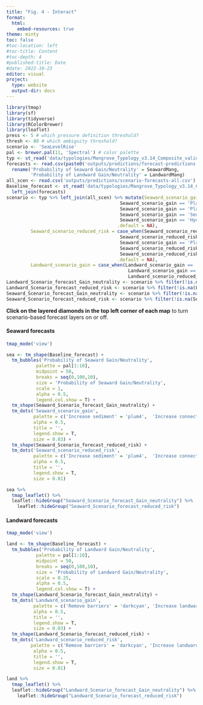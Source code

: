 ```yaml
---
title: "Fig. 4 - Interact"
format:
  html:
    embed-resources: true
theme: minty
toc: false
#toc-location: left
#toc-title: Content
#toc-depth: 4
#published-title: Date
#date: 2022-10-23
editor: visual
project:
  type: website
  output-dir: docs
---
```


```r
library(tmap)
library(sf)
library(tidyverse)
library(RColorBrewer)
library(leaflet)
press <- 5 # which pressure definition threshold?
thresh <- 80 # which ambiguity threshold?
scenario <- 'SeaLevelRise'
pal <- brewer.pal(11, 'Spectral') # color palette
typ <- st_read('data/typologies/Mangrove_Typology_v3.14_Composite_valid_centroids.gpkg') 
forecasts <- read.csv(paste0('outputs/predictions/forecast-predictions', press, '_', thresh, '_', scenario, '_fit.csv')) %>% 
  rename('Probability of Seaward Gain/Neutrality' = SeawardMang,
         'Probability of Landward Gain/Neutrality' = LandwardMang)
all_scen <- read.csv('outputs/predictions/scenario-forecasts-all.csv')
Baseline_forecast <- st_read('data/typologies/Mangrove_Typology_v3.14_Composite_valid_centroids.gpkg') %>% 
  left_join(forecasts)
scenario <- typ %>% left_join(all_scen) %>% mutate(Seaward_scenario_gain = case_when(Seaward_scenario_gain == 'Hydrology_Sediment' ~ 'Increase connectivity or sediment',
                                          Seaward_scenario_gain == 'Plant_Hydrology_Sediment' ~ 'Increase connectivity or sediment or landward propagules', 
                                          Seaward_scenario_gain == 'Plant_Hydrology' ~ 'Increase connectivity or landward propagules', 
                                          Seaward_scenario_gain == 'Sediment' ~ 'Increase sediment', 
                                          Seaward_scenario_gain == 'Hydrology' ~ 'Increase connectivity',
                                         .default = NA),
         Seaward_scenario_reduced_risk = case_when(Seaward_scenario_reduced_risk == 'Hydrology_Sediment' ~ 'Increase connectivity or sediment',
                                          Seaward_scenario_reduced_risk== 'Plant_Hydrology_Sediment' ~ 'Increase connectivity or sediment or landward propagules', 
                                          Seaward_scenario_gain == 'Plant_Hydrology' ~ 'Increase connectivity or landward propagules', 
                                          Seaward_scenario_reduced_risk == 'Sediment' ~ 'Increase sediment', 
                                          Seaward_scenario_reduced_risk == 'Hydrology' ~ 'Increase connectivity',
                                         .default = NA),
         Landward_scenario_gain = case_when(Landward_scenario_gain == 'Plant' ~ 'Increase landward propagules',
                                             Landward_scenario_gain == 'Barriers' ~ 'Remove barriers', Landward_scenario_gain == 'Plant_Hydrology_Barriers' ~ 'Increase landward propagules or connectivity or remove barriers', Landward_scenario_gain == 'Hydrology_Barriers' ~ 'Remove barriers or increase connectivity', Landward_scenario_gain == 'Plant_Hydrology' ~ 'Increase landward propagules or connectivity', Landward_scenario_gain == 'Hydrology' ~ 'Increase connectivity', .default = NA),   Landward_scenario_reduced_risk = case_when(Landward_scenario_reduced_risk == 'Plant' ~ 'Increase landward propagules',
                                             Landward_scenario_reduced_risk== 'Barriers' ~ 'Remove barriers', Landward_scenario_reduced_risk == 'Plant_Hydrology_Barriers' ~ 'Increase landward propagules or connectivity or remove barriers', Landward_scenario_reduced_risk== 'Hydrology_Barriers' ~ 'Remove barriers to landward migration or increase connectivity', Landward_scenario_reduced_risk == 'Plant_Hydrology' ~ 'Increase landward propagules or connectivity', Landward_scenario_reduced_risk == 'Hydrology' ~ 'Increase connectivity', .default = NA))
Landward_Scenario_forecast_Gain_neutrality <- scenario %>% filter(!is.na(Landward_scenario_gain))
Landward_Scenario_forecast_reduced_risk <- scenario %>% filter(!is.na(Landward_scenario_reduced_risk))
Seaward_Scenario_forecast_Gain_neutrality <- scenario %>% filter(!is.na(Seaward_scenario_gain))
Seaward_Scenario_forecast_reduced_risk <- scenario %>% filter(!is.na(Seaward_scenario_reduced_risk))
```

**Click on the layered diamonds in the top left corner of each map** to turn scenario-based forecast layers on or off. 

#### Seaward forecasts

```r
tmap_mode('view')

sea <- tm_shape(Baseline_forecast) +
  tm_bubbles('Probability of Seaward Gain/Neutrality',
           palette = pal[1:10], 
           midpoint = 50,
           breaks = seq(0,100,10),
           size = 'Probability of Seaward Gain/Neutrality',
           scale = 1,
           alpha = 0.5,
           legend.col.show = T) +
  tm_shape(Seaward_Scenario_forecast_Gain_neutrality) +
  tm_dots('Seaward_scenario_gain', 
          palette = c('Increase sediment' = 'plum4',  'Increase connectivity' = 'darkgoldenrod2', 'Increase connectivity or sediment' = 'hotpink3', 'Increase connectivity or landward propagules' = 'black', 'Increase connectivity or sediment or landward propagules' = 'midnightblue'), 
          alpha = 0.5, 
          title = '',
          legend.show = T, 
          size = 0.03) +
  tm_shape(Seaward_Scenario_forecast_reduced_risk) +
  tm_dots('Seaward_scenario_reduced_risk', 
          palette = c('Increase sediment' = 'plum4',  'Increase connectivity' = 'darkgoldenrod2', 'Increase connectivity or sediment' = 'hotpink3', 'Increase connectivity or landward propagules' = 'black', 'Increase connectivity or sediment or landward propagules' = 'midnightblue'), 
          alpha = 0.5, 
          title = '',
          legend.show = T, 
          size = 0.01)

sea %>% 
  tmap_leaflet() %>%
  leaflet::hideGroup("Seaward_Scenario_forecast_Gain_neutrality") %>% 
    leaflet::hideGroup("Seaward_Scenario_forecast_reduced_risk")
```

#### Landward forecasts

```r
tmap_mode('view')

land <- tm_shape(Baseline_forecast) +
  tm_bubbles('Probability of Landward Gain/Neutrality',
           palette = pal[1:10], 
           midpoint = 50,
           breaks = seq(0,100,10),
           size = 'Probability of Landward Gain/Neutrality',
           scale = 0.25,
           alpha = 0.5,
           legend.col.show = T) +
  tm_shape(Landward_Scenario_forecast_Gain_neutrality) +
  tm_dots('Landward_scenario_gain', 
          palette = c('Remove barriers' = 'darkcyan', 'Increase landward propagules' = 'yellowgreen', 'Increase connectivity' = 'darkgoldenrod2', 'Remove barriers or increase connectivity' = 'darkorchid4', 'Increase landward propagules or connectivity' = 'deeppink4', 'Increase landward propagules or connectivity or remove barriers' = 'black'), 
          alpha = 0.5, 
          title = '',
          legend.show = T, 
          size = 0.03) +
  tm_shape(Landward_Scenario_forecast_reduced_risk) +
  tm_dots('Landward_scenario_reduced_risk', 
         palette = c('Remove barriers' = 'darkcyan', 'Increase landward propagules' = 'yellowgreen', 'Increase connectivity' = 'darkgoldenrod2', 'Plant_Barriers' = 'darkorange3', 'Remove barriers or increase connectivity' = 'darkorchid4', 'Increase landward propagules or connectivity' = 'deeppink4', 'Increase landward propagules or connectivity or remove barriers' = 'black'), 
          alpha = 0.5, 
          title = '',
          legend.show = T, 
          size = 0.01) 

land %>% 
  tmap_leaflet() %>%
  leaflet::hideGroup("Landward_Scenario_forecast_Gain_neutrality") %>% 
    leaflet::hideGroup("Landward_Scenario_forecast_reduced_risk")
```
